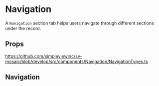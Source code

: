
<Meta title='Components/Navigation/Readme' />

# Navigation

A `Navigation` section tab helps users navigate through different sections under the record.

## Props

https://github.com/simpleviewinc/sv-mosaic/blob/develop/src/components/Navigation/NavigationTypes.ts

## Navigation

<Preview withSource='none'>
  <stories.Example />
</Preview>
